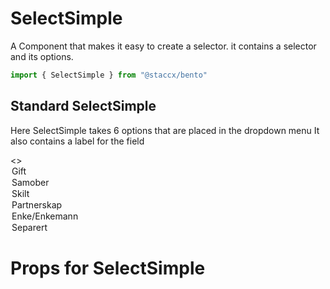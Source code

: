 

<Meta title="Components|Forms/SelectSimple" component={SelectSimple}/>

# SelectSimple
A Component that makes it easy to create a selector. it contains a selector and its options.

```javascript
import { SelectSimple } from "@staccx/bento"
```

## Standard SelectSimple
Here SelectSimple takes 6 options that are placed in the dropdown menu It also contains a label for the field

<Preview>
  <Story name="Standard">
   <>
        <SelectSimple label={"Sivilstatus"} placeholder="Velg..." id="simpleSelect">
          <option value={1}>Gift </option>
          <option value={2}>Samober</option>
          <option value={3}>Skilt</option>
          <option value={4}>Partnerskap</option>
          <option value={5}>Enke/Enkemann</option>
          <option value={6}>Separert</option>
        </SelectSimple>
   </>
  </Story>
</Preview>


# Props for SelectSimple

<Props of={SelectSimple} />
